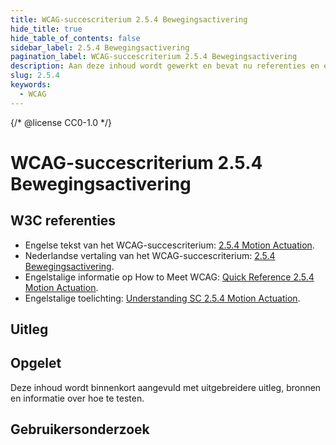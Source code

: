 ```yaml
---
title: WCAG-succescriterium 2.5.4 Bewegingsactivering
hide_title: true
hide_table_of_contents: false
sidebar_label: 2.5.4 Bewegingsactivering
pagination_label: WCAG-succescriterium 2.5.4 Bewegingsactivering
description: Aan deze inhoud wordt gewerkt en bevat nu referenties en een korte samenvatting.
slug: 2.5.4
keywords:
  - WCAG
---
```


{/* @license CC0-1.0 */}


# WCAG-succescriterium 2.5.4 Bewegingsactivering

## W3C referenties

- Engelse tekst van het WCAG-succescriterium: [<span lang="en">2.5.4 Motion Actuation</span>](https://www.w3.org/TR/WCAG22/#motion-actuation).
- Nederlandse vertaling van het WCAG-succescriterium: [2.5.4 Bewegingsactivering](https://www.w3.org/Translations/WCAG22-nl/#bewegingsactivering).
- Engelstalige informatie op <span lang="en">How to Meet WCAG</span>: [<span lang="en">Quick Reference 2.5.4 Motion Actuation</span>](https://www.w3.org/WAI/WCAG22/quickref/#motion-actuation).
- Engelstalige toelichting: [<span lang="en">Understanding SC 2.5.4 Motion Actuation</span>](https://www.w3.org/WAI/WCAG22/Understanding/motion-actuation.html).

## Uitleg

<Summary />

## Opgelet

Deze inhoud wordt binnenkort aangevuld met uitgebreidere uitleg, bronnen en informatie over hoe te testen.

## Gebruikersonderzoek

<CTAGebruikersonderzoek />

<WCAGFooterInfo />
